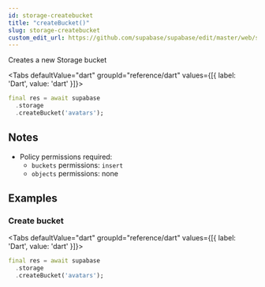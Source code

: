 ```yaml
---
id: storage-createbucket
title: "createBucket()"
slug: storage-createbucket
custom_edit_url: https://github.com/supabase/supabase/edit/master/web/spec/dart.yml
---
```



Creates a new Storage bucket


<Tabs
  defaultValue="dart"
  groupId="reference/dart"
  values={[{ label: 'Dart', value: 'dart' }]}>

<TabItem value="dart">

```dart
final res = await supabase
  .storage
  .createBucket('avatars');
```


</TabItem>

</Tabs>





## Notes

- Policy permissions required:
  - `buckets` permissions: `insert` 
  - `objects` permissions: none










## Examples

### Create bucket



<Tabs
  defaultValue="dart"
  groupId="reference/dart"
  values={[{ label: 'Dart', value: 'dart' }]}>

<TabItem value="dart">

```dart
final res = await supabase
  .storage
  .createBucket('avatars');
```


</TabItem>

</Tabs>